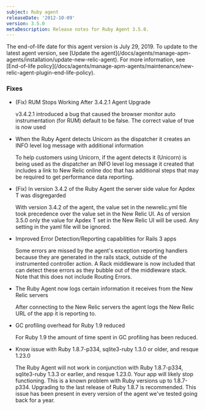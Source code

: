 ```yaml
---
subject: Ruby agent
releaseDate: '2012-10-09'
version: 3.5.0
metaDescription: Release notes for Ruby Agent 3.5.0.
---
```


<Callout variant="important">
  The end-of-life date for this agent version is July 29, 2019. To update to the latest agent version, see [Update the agent](/docs/agents/manage-apm-agents/installation/update-new-relic-agent). For more information, see [End-of-life policy](/docs/agents/manage-apm-agents/maintenance/new-relic-agent-plugin-end-life-policy).
</Callout>

### Fixes

* (Fix) RUM Stops Working After 3.4.2.1 Agent Upgrade

  v3.4.2.1 introduced a bug that caused the browser monitor auto instrumentation (for RUM) default to be false. The correct value of true is now used
* When the Ruby Agent detects Unicorn as the dispatcher it creates an INFO level log message with additional information

  To help customers using Unicorn, if the agent detects it (Unicorn) is being used as the dispatcher an INFO level log message it created that includes a link to New Relic online doc that has additional steps that may be required to get performance data reporting.
* (Fix) In version 3.4.2 of the Ruby Agent the server side value for Apdex T was disgregarded

  With version 3.4.2 of the agent, the value set in the newrelic.yml file took precedence over the value set in the New Relic UI. As of version 3.5.0 only the value for Apdex T set in the New Relic UI will be used. Any setting in the yaml file will be ignored.
* Improved Error Detection/Reporting capabilities for Rails 3 apps

  Some errors are missed by the agent's exception reporting handlers because they are generated in the rails stack, outside of the instrumented controller action. A Rack middleware is now included that can detect these errors as they bubble out of the middleware stack. Note that this does not include Routing Errors.
* The Ruby Agent now logs certain information it receives from the New Relic servers

  After connecting to the New Relic servers the agent logs the New Relic URL of the app it is reporting to.
* GC profiling overhead for Ruby 1.9 reduced

  For Ruby 1.9 the amount of time spent in GC profiling has been reduced.
* Know issue with Ruby 1.8.7-p334, sqlite3-ruby 1.3.0 or older, and resque 1.23.0

  The Ruby Agent will not work in conjunction with Ruby 1.8.7-p334, sqlite3-ruby 1.3.3 or earlier, and resque 1.23.0. Your app will likely stop functioning. This is a known problem with Ruby versions up to 1.8.7-p334. Upgrading to the last release of Ruby 1.8.7 is recommended. This issue has been present in every version of the agent we've tested going back for a year.
